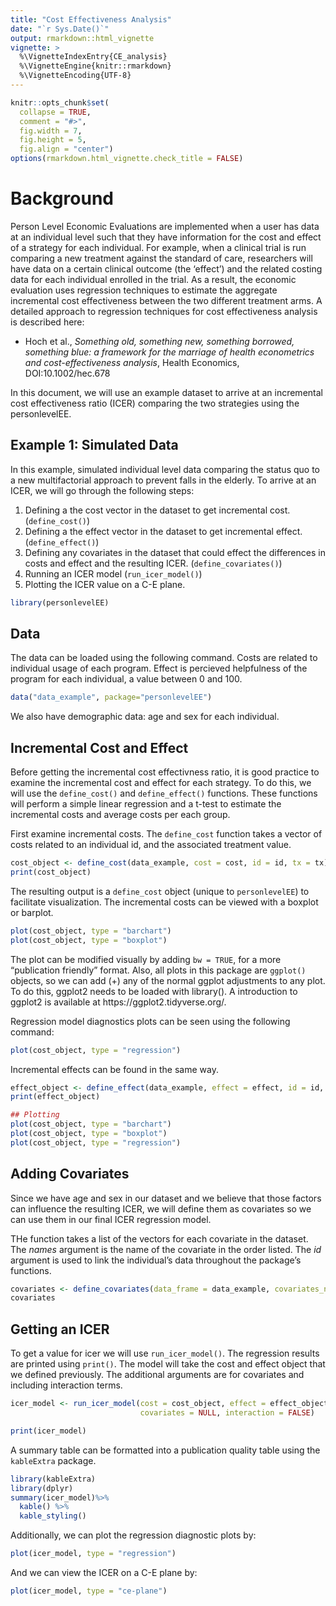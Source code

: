 ```yaml
---
title: "Cost Effectiveness Analysis"
date: "`r Sys.Date()`"
output: rmarkdown::html_vignette
vignette: >
  %\VignetteIndexEntry{CE_analysis}
  %\VignetteEngine{knitr::rmarkdown}
  %\VignetteEncoding{UTF-8}
---
```


```r
knitr::opts_chunk$set(
  collapse = TRUE,
  comment = "#>",
  fig.width = 7,
  fig.height = 5,
  fig.align = "center")
options(rmarkdown.html_vignette.check_title = FALSE)
```

# Background

Person Level Economic Evaluations are implemented when a user has data at an individual level such that they have information for the cost and effect of a strategy for each individual. For example, when a clinical trial is run comparing a new treatment against the standard of care, researchers will have data on a certain clinical outcome (the 'effect') and the related costing data for each individual enrolled in the trial. As a result, the economic evaluation uses regression techniques to estimate the aggregate incremental cost effectiveness between the two different treatment arms. A detailed approach to regression techniques for cost effectiveness analysis is described here:

* Hoch et al., *Something old, something new, something borrowed, something blue: a framework for the marriage of health econometrics and cost-effectiveness analysis*, Health Economics, DOI:10.1002/hec.678

In this document, we will use an example dataset to arrive at an incremental cost effectiveness ratio (ICER) comparing the two strategies using the personlevelEE. 

## Example 1: Simulated Data

In this example, simulated individual level data comparing the status quo to a new multifactorial approach to prevent falls in the elderly. 
To arrive at an ICER, we will go through the following steps:

1. Defining a the cost vector in the dataset to get incremental cost. (`define_cost()`)
2. Defining a the effect vector in the dataset to get incremental effect. (`define_effect()`)
3. Defining any covariates in the dataset that could effect the differences in costs and effect and the resulting ICER. (`define_covariates()`)
4. Running an ICER model (`run_icer_model()`)
5. Plotting the ICER value on a C-E plane. 

```r
library(personlevelEE)
```

## Data 

The data can be loaded using the following command. 
Costs are related to individual usage of each program. Effect is percieved helpfulness of the program for each individual, a value between 0 and 100. 

```r
data("data_example", package="personlevelEE")
```


We also have demographic data: age and sex for each individual.

## Incremental Cost and Effect

Before getting the incremental cost effectivness ratio, it is good practice to examine the incremental cost and effect for each strategy. To do this, we will use the `define_cost()` and `define_effect()` functions. These functions will perform a simple linear regression and a t-test to estimate the incremental costs and average costs per each group. 

First examine incremental costs. The `define_cost` function takes a vector of costs related to an individual id, and the associated treatment value. 
```r
cost_object <- define_cost(data_example, cost = cost, id = id, tx = tx)
print(cost_object)
```


The resulting output is a `define_cost` object (unique to `personlevelEE`) to facilitate visualization. The incremental costs can be viewed with a boxplot or barplot. 
```r
plot(cost_object, type = "barchart")
plot(cost_object, type = "boxplot")
```


The plot can be modified visually by adding `bw = TRUE`, for a more "publication friendly" format. 
Also, all plots in this package are `ggplot()` objects, so we can add (+) any of the normal ggplot adjustments to any plot. To do this, ggplot2 needs to be loaded with library(). A introduction to ggplot2 is available at https://ggplot2.tidyverse.org/.

Regression model diagnostics plots can be seen using the following command:
```r
plot(cost_object, type = "regression")
```


Incremental effects can be found in the same way. 
```r
effect_object <- define_effect(data_example, effect = effect, id = id, tx = tx)
print(effect_object)

## Plotting
plot(cost_object, type = "barchart")
plot(cost_object, type = "boxplot")
plot(cost_object, type = "regression")
```

## Adding Covariates

Since we have age and sex in our dataset and we believe that those factors can influence the resulting ICER, we will define them as covariates so we can use them in our final ICER regression model. 

THe function takes a list of the vectors for each covariate in the dataset. The *names* argument is the name of the covariate in the order listed. The *id* argument is used to link the individual's data throughout the package's functions. 
```r
covariates <- define_covariates(data_frame = data_example, covariates_names = c("age", "sex"), id = id)
covariates
```


## Getting an ICER

To get a value for icer we will use `run_icer_model()`. The regression results are printed using `print()`. The model will take the cost and effect object that we defined previously. The additional arguments are for covariates and including interaction terms. 

```r
icer_model <- run_icer_model(cost = cost_object, effect = effect_object,
                             covariates = NULL, interaction = FALSE)

print(icer_model)
```


A summary table can be formatted into a publication quality table using the `kableExtra` package.
```r
library(kableExtra)
library(dplyr)
summary(icer_model)%>%
  kable() %>%
  kable_styling()
```

Additionally, we can plot the regression diagnostic plots by:
```r
plot(icer_model, type = "regression")
```

And we can view the ICER on a C-E plane by:
```r
plot(icer_model, type = "ce-plane")
```


